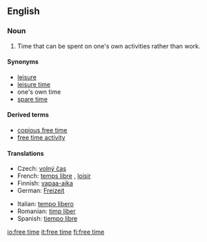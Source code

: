 ==English==
{{wikipedia|Leisure}}
===Noun===
{{en-noun|sg=[[free]] [[time]]|-}}

# Time that can be spent on one's own activities rather than work.

====Synonyms====
* [[leisure]]
* [[leisure time]]
* one's own time<!--not idiomatic; do not wikify-->
* [[spare time]]

====Derived terms====
* [[copious free time]]<!--see Wikipedia article-->
* [[free time activity]]

====Translations====
{{trans-top|time that can be spent on one's own activities rather than work}}
* Czech: [[volný čas]] {{m}}
* French: [[temps libre]] {{m}}, [[loisir]] {{m}}
* Finnish: [[vapaa-aika]]
* German: [[Freizeit]] {{f}}
{{trans-mid}}
* Italian: [[tempo libero]] {{m}}
* Romanian: [[timp liber]]
* Spanish: [[tiempo libre]]
{{trans-bottom}}

[[io:free time]]
[[it:free time]]
[[fi:free time]]
